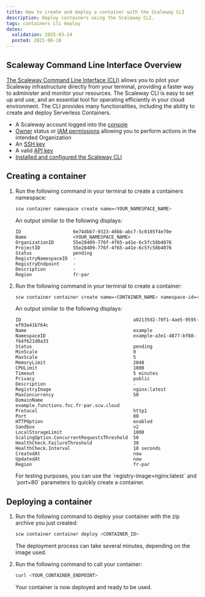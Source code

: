 ```yaml
---
title: How to create and deploy a container with the Scaleway CLI
description: Deploy containers using the Scaleway CLI.
tags: containers cli deploy
dates:
  validation: 2025-03-24
  posted: 2021-08-18
---
```



## Scaleway Command Line Interface Overview

[The Scaleway Command Line Interface (CLI)](https://github.com/scaleway/scaleway-cli) allows you to pilot your Scaleway infrastructure directly from your terminal, providing a faster way to administer and monitor your resources. The Scaleway CLI is easy to set up and use, and an essential tool for operating efficiently in your cloud environment. The CLI provides many functionalities, including the ability to create and deploy Serverless Containers.

<Requirements />

- A Scaleway account logged into the [console](https://console.scaleway.com)
- [Owner](/iam/concepts/#owner) status or [IAM permissions](/iam/concepts/#permission) allowing you to perform actions in the intended Organization
- An [SSH key](/organizations-and-projects/how-to/create-ssh-key/)
- A valid [API key](/iam/how-to/create-api-keys/)
- [Installed and configured the Scaleway CLI](/scaleway-cli/quickstart/)

## Creating a container

1. Run the following command in your terminal to create a containers namespace:

    ```bash
    scw container namespace create name=<YOUR_NAMESPACE_NAME>
    ```

    An output similar to the following displays:

    ```
    ID                   6e74dbb7-9323-46bb-abc7-5c0105f4e70e
    Name                 <YOUR_NAMESPACE_NAME>
    OrganizationID       55e28409-776f-4f65-a41e-6c5fc58b4076
    ProjectID            55e28409-776f-4f65-a41e-6c5fc58b4076
    Status               pending
    RegistryNamespaceID  -
    RegistryEndpoint     -
    Description          -
    Region               fr-par
    ```

2. Run the following command in your terminal to create a container:

    ```bash
    scw container container create name=<CONTAINER_NAME> namespace-id=<NAMESPACE_ID> registry-image=<IMAGE_REGISTRY_URL>
    ```

    An output similar to the following displays:

    ```
    ID                                         a02135d2-70f1-4ae5-9595-ef93e41b764c
    Name                                       example
    NamespaceID                                example-a3e1-4877-bf88-f64f621d0a33
    Status                                     pending
    MinScale                                   0
    MaxScale                                   5
    MemoryLimit                                2048
    CPULimit                                   1000
    Timeout                                    5 minutes
    Privacy                                    public
    Description                                -
    RegistryImage                              nginx:latest
    MaxConcurrency                             50
    DomainName                                 example.functions.fnc.fr-par.scw.cloud
    Protocol                                   http1
    Port                                       80
    HTTPOption                                 enabled
    Sandbox                                    v2
    LocalStorageLimit                          1000
    ScalingOption.ConcurrentRequestsThreshold  50
    HealthCheck.FailureThreshold               30
    HealthCheck.Interval                       10 seconds
    CreatedAt                                  now
    UpdatedAt                                  now
    Region                                     fr-par
    ```

    <Message type="note">
      For testing purposes, you can use the `registry-image=nginx:latest` and `port=80` parameters to quickly create a container.
    </Message>

## Deploying a container

1. Run the following command to deploy your container with the zip archive you just created:

    ```bash
    scw container container deploy <CONTAINER_ID>
    ```

    The deployment process can take several minutes, depending on the image used.

2. Run the following command to call your container:

    ```bash
    curl <YOUR_CONTAINER_ENDPOINT>
    ```

    Your container is now deployed and ready to be used.